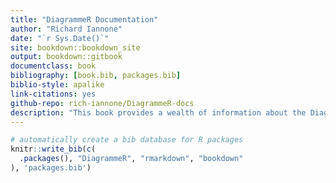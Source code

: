 ```yaml
--- 
title: "DiagrammeR Documentation"
author: "Richard Iannone"
date: "`r Sys.Date()`"
site: bookdown::bookdown_site
output: bookdown::gitbook
documentclass: book
bibliography: [book.bib, packages.bib]
biblio-style: apalike
link-citations: yes
github-repo: rich-iannone/DiagrammeR-docs
description: "This book provides a wealth of information about the DiagrammeR package for R."
---
```



```r
# automatically create a bib database for R packages
knitr::write_bib(c(
  .packages(), "DiagrammeR", "rmarkdown", "bookdown"
), 'packages.bib')
```
